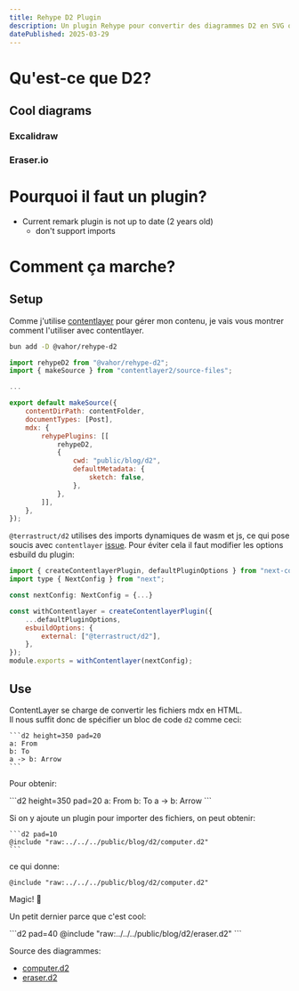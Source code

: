 ```yaml
---
title: Rehype D2 Plugin
description: Un plugin Rehype pour convertir des diagrammes D2 en SVG ou PNG.
datePublished: 2025-03-29
---
```


# Qu'est-ce que D2?

<UrlPreview url="https://d2lang.com/"/>

## Cool diagrams

### Excalidraw
### Eraser.io

# Pourquoi il faut un plugin?

- Current remark plugin is not up to date (2 years old)
   - don't support imports


# Comment ça marche?

<UrlPreview url="https://github.com/Vahor/rehype-d2"/>

## Setup

Comme j'utilise [contentlayer](https://www.contentlayer.dev/) pour gérer mon contenu, je vais vous montrer comment l'utiliser avec contentlayer.

```bash
bun add -D @vahor/rehype-d2
```

```js title="contentlayer.config.ts"
import rehypeD2 from "@vahor/rehype-d2";
import { makeSource } from "contentlayer2/source-files";

...

export default makeSource({
    contentDirPath: contentFolder,
    documentTypes: [Post],
    mdx: {
        rehypePlugins: [[
            rehypeD2,
            {
                cwd: "public/blog/d2",
                defaultMetadata: {
                    sketch: false,
                },
            },
        ]],
    },
});
```

`@terrastruct/d2` utilises des imports dynamiques de wasm et js, ce qui pose soucis avec `contentlayer` [issue](https://github.com/timlrx/contentlayer2/issues/70). 
Pour éviter cela il faut modifier les options esbuild du plugin:

```js title="next.config.ts"
import { createContentlayerPlugin, defaultPluginOptions } from "next-contentlayer2";
import type { NextConfig } from "next";

const nextConfig: NextConfig = {...}

const withContentlayer = createContentlayerPlugin({
	...defaultPluginOptions,
	esbuildOptions: {
		external: ["@terrastruct/d2"],
	},
});
module.exports = withContentlayer(nextConfig);
```

## Use

ContentLayer se charge de convertir les fichiers mdx en HTML.\
Il nous suffit donc de spécifier un bloc de code `d2` comme ceci:

~~~mdx
```d2 height=350 pad=20
a: From
b: To
a -> b: Arrow
```
~~~

Pour obtenir:

<div className="flex items-center justify-center">
```d2 height=350 pad=20
a: From
b: To
a -> b: Arrow
```
</div>

Si on y ajoute un plugin pour importer des fichiers, on peut obtenir:

~~~mdx
```d2 pad=10
@include "raw:../../../public/blog/d2/computer.d2"
```
~~~

ce qui donne:

```d2 pad=10
@include "raw:../../../public/blog/d2/computer.d2"
```

Magic! 🤯


Un petit dernier parce que c'est cool:

<div className="lg:-mx-20">
```d2 pad=40
@include "raw:../../../public/blog/d2/eraser.d2"
```
</div>

Source des diagrammes:
- [computer.d2](/blog/d2/computer.d2)
- [eraser.d2](/blog/d2/eraser.d2)
